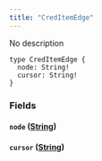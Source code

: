 ```yaml
---
title: "CredItemEdge"
---
```


No description

```
type CredItemEdge {
  node: String!
  cursor: String!
}

```

### Fields[](#fields "Direct link to heading")

#### `node` ([String](/developer/graphql-api/references/scalars/string))[](#node-string "Direct link to heading")

#### `cursor` ([String](/developer/graphql-api/references/scalars/string))[](#cursor-string "Direct link to heading")